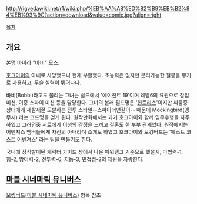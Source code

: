 http://rigvedawiki.net/r1/wiki.php/%EB%AA%A8%ED%82%B9%EB%B2%84%EB%93%9C?action=download&value=comic.jpg?align=right

[[목차]]

== 개요 ==
본명 바버라 "바비" 모스.

[[호크아이]]의 아내로 사망했으나 현재 부활했다. 초능력은 없지만 분리가능한 철봉을 무기로 사용하고, 무술 실력이 뛰어나다.

바비(Bobbi)라고도 불리는 그녀는 쉴드에서 '에이전트 19'이며 레벨6의 요원으로 잠입미션, 이중 스파이 미션 등을 담당한다. 그녀의 본래 필드명은 '[[헌트리스]]'이지만  싸움중 상대에게 재잘재잘 도발하는 전투 스타일--스파이더맨같이-- 때문에 Mockingbird(앵무새) 라는 코드명을 얻게 된다. 원작만화에서는 과거 호크아이와 함께 임무수행을 자주 하였고 그러던중 서로에게 이성의 감정을 느끼고 결혼도 한 부부 관계였다.
원작에서는 어벤져스 멤버들에게 자신의 아내라며 소개도 하였고 호크아이와 모킹버드는 '웨스트 코스트 어벤져스' 라는 팀을 만들기도 한다.

국내에 정식발매된 캐릭터 가이드 상에서 나온 파워랭크 기준으로 했을시, 마법력-1, 힘-2, 방어력-2, 전투력-6, 지능-3, 민첩성-2의 제원을 자랑한다.

== [[마블 시네마틱 유니버스]] ==
[[모킹버드(마블 시네마틱 유니버스)]] 항목 참조
